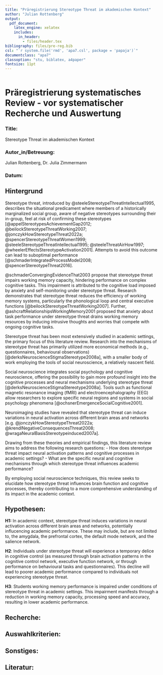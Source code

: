 ```yaml
---
title: "Präregistrierung Stereotype Threat im akademischen Kontext"
author: "Julian Rottenberg"
output: 
  pdf_document:
    latex_engine: xelatex
    includes:
      in_header:
        - files/header.tex
bibliography: files/pre-reg.bib
csl: "`r system.file('rmd', 'apa7.csl', package = 'papaja')`"
documentclass: "apa7"
classoption: "stu, biblatex, a4paper"
fontsize: 11pt
---
```


```r
```

# Präregistrierung systematisches Review - vor systematischer Recherche und Auswertung  

### Title:

Stereotype Threat im akademischen Kontext  

### Autor_in/Betreuung: 

Julian Rottenberg, Dr. Julia Zimmermann  

### Datum:

## Hintergrund

Stereotype threat, introduced by @steeleStereotypeThreatIntellectual1995, describes the situational predicament where members of a historically marginalized social group, aware of negative stereotypes surrounding their in-group, feel at risk of confirming these stereotypes [@appelStereotypesAchievementGap2012; @beilockStereotypeThreatWorking2007; @jonczykHowStereotypeThreat2022a; @spencerStereotypeThreatWomen1999; @steeleStereotypeThreatIntellectual1995; @steeleThreatAirHow1997; @wheelerEffectsStereotypeActivation2001]. Attempts to avoid this outcome can lead to suboptimal performance [@schmaderIntegratedProcessModel2008; @spencerStereotypeThreat2016].

@schmaderConvergingEvidenceThat2003 propose that stereotype threat impairs working memory capacity, hindering performance on complex cognitive tasks. This impairment is attributed to the cognitive load imposed by anxiety and self-monitoring under stereotype threat. Research demonstrates that stereotype threat reduces the efficiency of working memory systems, particularly the phonological loop and central executive functions [@beilockStereotypeThreatWorking2007]. Further, @ashcraftRelationshipsWorkingMemory2001 proposed that anxiety about task performance under stereotype threat drains working memory resources by inducing intrusive thoughts and worries that compete with ongoing cognitive tasks.

Stereotype threat has been most extensively studied in academic settings, the primary focus of this literature review.
Research into the mechanisms of stereotype threat has primarily utilized more economical methods (e.g., questionnaires, behavioural observations) [@derksNeuroscienceStigmaStereotype2008a], with a smaller body of work employing the tools of social neuroscience, a relatively nascent field.

Social neuroscience integrates social psychology and cognitive neuroscience, offering the possibility to gain more profound insight into the cognitive processes and neural mechanisms underlying stereotype threat [@derksNeuroscienceStigmaStereotype2008a]. Tools such as functional magnetic resonance imaging (fMRI) and electroencephalography (EEG) allow researchers to explore specific neural regions and systems in social psychology phenomena [@ochsnerEmergenceSocialCognitive2001].

Neuroimaging studies have revealed that stereotype threat can induce variations in neural activation across different brain areas and networks [e.g. @jonczykHowStereotypeThreat2022a; @krendlNegativeConsequencesThreat2008; @wragaNeuralBasisStereotypeinduced2007a].

Drawing from these theories and empirical findings, this literature review aims to address the following research questions: 
- How does stereotype threat impact neural activation patterns and cognitive processes in academic settings? 
- What are the specific neural and cognitive mechanisms through which stereotype threat influences academic performance? 

By employing social neuroscience techniques, this review seeks to elucidate how stereotype threat influences brain function and cognitive processes, thereby contributing to a more comprehensive understanding of its impact in the academic context.


## Hypothesen:

**H1:** In academic context, stereotype threat induces variations in neural activation across different brain areas and networks, potentially influcencing academic performance. These may include, but are not limited to, the amygdala, the prefrontal cortex, the default mode network, and the salience network.

**H2**: Individuals under stereotype threat will experience a temporary delice in cognitive control (as measured through brain activation patterns in the cognitive control network, executive function network, or through performance on behavioural tasks and questionnaires). This decline will lead to poorer academic performance compared to individuals not experiencing stereotype threat.

**H3**: Students working memory performance is impaired under conditions of stereotype threat in academic settings. This impairment manifests through a reduction in working memory capacity, processing speed and accuracy, resulting in lower academic performance.

## Recherche:

## Auswahlkriterien:

## Sonstiges:

## Literatur:

::: {#refs custom-style="Bibliography"}
:::
